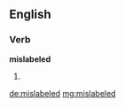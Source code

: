 ==English==

===Verb===
'''mislabeled'''

# {{past of|mislabel}}

[[de:mislabeled]]
[[mg:mislabeled]]
